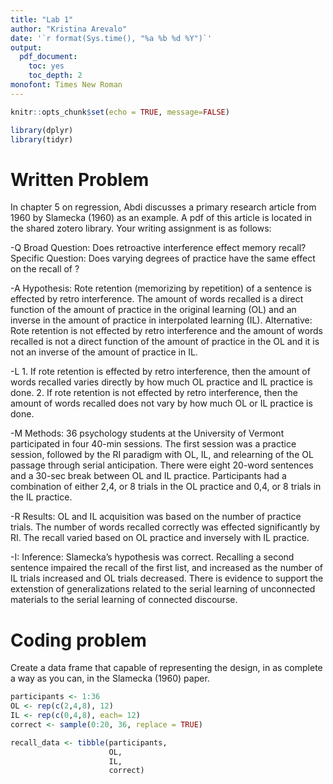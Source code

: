 ```yaml
---
title: "Lab 1"
author: "Kristina Arevalo"
date: '`r format(Sys.time(), "%a %b %d %Y")`'
output: 
  pdf_document:
    toc: yes 
    toc_depth: 2
monofont: Times New Roman
---
```



```r
knitr::opts_chunk$set(echo = TRUE, message=FALSE)
```

```r
library(dplyr)
library(tidyr)
```

\newpage

# Written Problem

In chapter 5 on regression, Abdi discusses a primary research article from 1960 by Slamecka (1960) as an example. A pdf of this article is located in the shared zotero library. Your writing assignment is as follows:

-Q
Broad Question: Does retroactive interference effect memory recall? 
Specific Question: Does varying degrees of practice have the same effect on the recall of ? 

-A
Hypothesis: Rote retention (memorizing by repetition) of a sentence is effected by retro interference. The amount of words recalled is a direct function of the amount of practice in the original learning (OL) and an inverse in the amount of practice in interpolated learning (IL).
Alternative: Rote retention is not effected by retro interference and the amount of words recalled is not a direct function of the amount of practice in the OL and it is not an inverse of the amount of practice in IL. 

-L
1. If rote retention is effected by retro interference, then the amount of words recalled varies directly by how much OL practice and IL practice is done. 
2. If rote retention is not effected by retro interference, then the amount of words recalled does not vary by how much OL or IL practice is done. 

-M
Methods: 36 psychology students at the University of Vermont participated in four 40-min sessions. The first session was a practice session, followed by the RI paradigm with OL, IL, and relearning of the OL passage through serial anticipation. There were eight 20-word sentences and a 30-sec break between OL and IL practice. Participants had a combination of either 2,4, or 8 trials in the OL practice and 0,4, or 8 trials in the IL practice.

-R
Results: OL and IL acquisition was based on the number of practice trials. The number of words recalled correctly was effected significantly by RI. The recall varied based on OL practice and inversely with IL practice.

-I: 
Inference: Slamecka's hypothesis was correct. Recalling a second sentence impaired the recall of the first list, and increased as the number of IL trials increased and OL trials decreased. There is evidence to support the extenstion of generalizations related to the serial learning of unconnected materials to the serial learning of connected discourse. 


# Coding problem
Create a data frame that capable of representing the design, in as complete a way as you can, in the Slamecka (1960) paper.

```r
participants <- 1:36
OL <- rep(c(2,4,8), 12)
IL <- rep(c(0,4,8), each= 12)
correct <- sample(0:20, 36, replace = TRUE)

recall_data <- tibble(participants,
                      OL,
                      IL,
                      correct)

```


